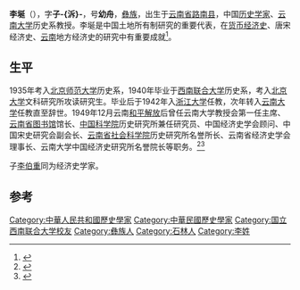 {{Infobox person
| 姓名     = 李埏
| 图像     = 
| 图像替代 = 
| 图像说明 = 
| 出生名   = 
| 出生日期 = {{Birth date|1914|11|12}}
| 出生地点 = [[云南省|云南省]][[路南县|路南县]]
| 逝世日期 = {{Death date and age|2008|05|12|1914|11|12}}
| 逝世地点 = [[云南省|云南省]][[昆明市|昆明市]]
| 国籍     = [[中华人民共和国|中华人民共和国]]
| 别名     = 
| 职业     = 历史学家、教育家
| 活跃时期 = 
| 知名原因 = 中国古代商品经济史研究的开拓者
| 知名作品 = 《中国封建经济史论集》、《中国封建经济史研究》、《中国古代土地国有制史》、《宋金楮币史系年》、《滇云历年传点校》、《不自小齋文存》等
}}
'''李埏'''（{{bd|1914年|11月21日|2008年|5月12日|catIdx=Li李}}），字'''子-{泝}-'''，号'''幼舟'''，[[彝族|彝族]]，出生于[[云南省|云南省]][[路南县|路南县]]，中国[[历史学家|历史学家]]、[[云南大学|云南大学]]历史系教授。李埏是中国土地所有制研究的重要代表，在[[货币|货币]][[经济史|经济史]]、唐宋经济史、[[云南|云南]]地方经济史的研究中有重要成就<ref>{{Cite book|title=石林彝族自治县志 1989-2000|last=刘世生主编；石林彝族自治县志编纂委员会编|first=|publisher=昆明：云南民族出版社|year=2006.10|isbn=7-5367-3448-4|location=|pages=603}}</ref>。 

== 生平 ==
1935年考入[[北京师范大学|北京师范大学]]历史系，1940年毕业于[[西南联合大学|西南联合大学]]历史系，考入[[北京大学|北京大学]]文科研究所攻读研究生。毕业后于1942年入[[浙江大学|浙江大学]]任教，次年转入[[云南大学|云南大学]]任教直至辞世。1949年12月云南[[和平解放|和平解放]]后曾任云南大学教授会第一任主席、[[云南省图书馆|云南省图书馆]]馆长、[[中国科学院|中国科学院]]历史研究所兼任研究员、中国经济史学会顾问、中国宋史研究会副会长、[[云南省社会科学院|云南省社会科学院]]历史研究所名誉所长、云南省经济史学会理事长、云南大学中国经济史研究所名誉院长等职务。<ref>{{cite journal |last= |first= |last2= |first2= |date=2008年 |title=李埏先生学术生平 |url= |journal=《清华大学学报(哲学社会科学版)》 |volume=5 |issue= |pages=158 |doi= |access-date= }}</ref><ref>{{cite journal |last= |first= |last2= |first2= |date=2008年 |title=著名经济史学家李埏教授逝世 |url= |journal=《中国经济史研究》 |volume=2 |issue= |pages=93 |doi= |access-date= }}</ref>

子[[李伯重|李伯重]]同为经济史学家。

==参考==
{{reflist}}
{{DEFAULTSORT:Li李}}
[[Category:中華人民共和國歷史學家|Category:中華人民共和國歷史學家]]
[[Category:中華民國歷史學家|Category:中華民國歷史學家]]
[[Category:国立西南联合大学校友|Category:国立西南联合大学校友]]
[[Category:彝族人|Category:彝族人]]
[[Category:石林人|Category:石林人]]
[[Category:李姓|Category:李姓]]